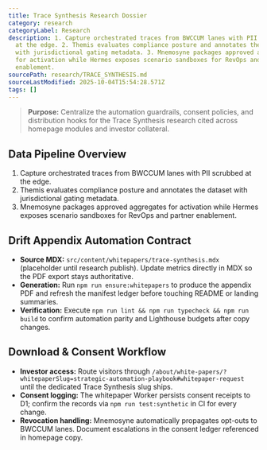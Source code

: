 ```yaml
---
title: Trace Synthesis Research Dossier
category: research
categoryLabel: Research
description: 1. Capture orchestrated traces from BWCCUM lanes with PII scrubbed
  at the edge. 2. Themis evaluates compliance posture and annotates the dataset
  with jurisdictional gating metadata. 3. Mnemosyne packages approved aggregates
  for activation while Hermes exposes scenario sandboxes for RevOps and partner
  enablement.
sourcePath: research/TRACE_SYNTHESIS.md
sourceLastModified: 2025-10-04T15:54:28.571Z
tags: []
---
```


> **Purpose:** Centralize the automation guardrails, consent policies, and distribution hooks for the Trace Synthesis research cited across homepage modules and investor collateral.

## Data Pipeline Overview

1. Capture orchestrated traces from BWCCUM lanes with PII scrubbed at the edge.
2. Themis evaluates compliance posture and annotates the dataset with jurisdictional gating metadata.
3. Mnemosyne packages approved aggregates for activation while Hermes exposes scenario sandboxes for RevOps and partner enablement.

## Drift Appendix Automation Contract

- **Source MDX:** `src/content/whitepapers/trace-synthesis.mdx` (placeholder until research publish). Update metrics directly in MDX so the PDF export stays authoritative.
- **Generation:** Run `npm run ensure:whitepapers` to produce the appendix PDF and refresh the manifest ledger before touching README or landing summaries.
- **Verification:** Execute `npm run lint && npm run typecheck && npm run build` to confirm automation parity and Lighthouse budgets after copy changes.

## Download & Consent Workflow

- **Investor access:** Route visitors through `/about/white-papers/?whitepaperSlug=strategic-automation-playbook#whitepaper-request` until the dedicated Trace Synthesis slug ships.
- **Consent logging:** The whitepaper Worker persists consent receipts to D1; confirm the records via `npm run test:synthetic` in CI for every change.
- **Revocation handling:** Mnemosyne automatically propagates opt-outs to BWCCUM lanes. Document escalations in the consent ledger referenced in homepage copy.
